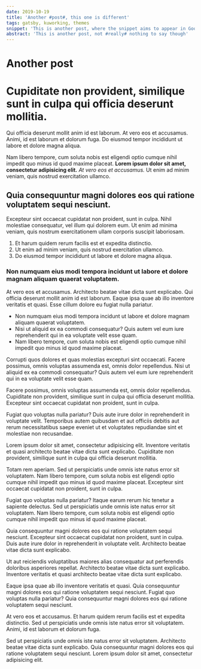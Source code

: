 ```yaml
---
date: 2019-10-19
title: 'Another #post#, this one is different'
tags: gatsby, kuworking, themes
snippet: 'This is another post, where the snippet aims to appear in Google'
abstract: 'This is another post, not #really# nothing to say though'
---
```



# Another post

# Cupiditate non provident, similique sunt in culpa qui officia deserunt mollitia.

Qui officia deserunt mollit anim id est laborum. At vero eos et accusamus. Animi, id est laborum et dolorum fuga. Do eiusmod tempor incididunt ut labore et dolore magna aliqua.

Nam libero tempore, cum soluta nobis est eligendi optio cumque nihil impedit quo minus id quod maxime placeat. __Lorem ipsum dolor sit amet, consectetur adipisicing elit.__ *At vero eos et accusamus.* Ut enim ad minim veniam, quis nostrud exercitation ullamco.

## Quia consequuntur magni dolores eos qui ratione voluptatem sequi nesciunt.

Excepteur sint occaecat cupidatat non proident, sunt in culpa. Nihil molestiae consequatur, vel illum qui dolorem eum. Ut enim ad minima veniam, quis nostrum exercitationem ullam corporis suscipit laboriosam.

1. Et harum quidem rerum facilis est et expedita distinctio.
2. Ut enim ad minim veniam, quis nostrud exercitation ullamco.
3. Do eiusmod tempor incididunt ut labore et dolore magna aliqua.

### Non numquam eius modi tempora incidunt ut labore et dolore magnam aliquam quaerat voluptatem.

At vero eos et accusamus. Architecto beatae vitae dicta sunt explicabo. Qui officia deserunt mollit anim id est laborum. Eaque ipsa quae ab illo inventore veritatis et quasi. Esse cillum dolore eu fugiat nulla pariatur.

* Non numquam eius modi tempora incidunt ut labore et dolore magnam aliquam quaerat voluptatem.
* Nisi ut aliquid ex ea commodi consequatur? Quis autem vel eum iure reprehenderit qui in ea voluptate velit esse quam.
* Nam libero tempore, cum soluta nobis est eligendi optio cumque nihil impedit quo minus id quod maxime placeat.

Corrupti quos dolores et quas molestias excepturi sint occaecati. Facere possimus, omnis voluptas assumenda est, omnis dolor repellendus. Nisi ut aliquid ex ea commodi consequatur? Quis autem vel eum iure reprehenderit qui in ea voluptate velit esse quam.

Facere possimus, omnis voluptas assumenda est, omnis dolor repellendus. Cupiditate non provident, similique sunt in culpa qui officia deserunt mollitia. Excepteur sint occaecat cupidatat non proident, sunt in culpa.

Fugiat quo voluptas nulla pariatur? Duis aute irure dolor in reprehenderit in voluptate velit. Temporibus autem quibusdam et aut officiis debitis aut rerum necessitatibus saepe eveniet ut et voluptates repudiandae sint et molestiae non recusandae.

Lorem ipsum dolor sit amet, consectetur adipisicing elit. Inventore veritatis et quasi architecto beatae vitae dicta sunt explicabo. Cupiditate non provident, similique sunt in culpa qui officia deserunt mollitia.

Totam rem aperiam. Sed ut perspiciatis unde omnis iste natus error sit voluptatem. Nam libero tempore, cum soluta nobis est eligendi optio cumque nihil impedit quo minus id quod maxime placeat. Excepteur sint occaecat cupidatat non proident, sunt in culpa.

Fugiat quo voluptas nulla pariatur? Itaque earum rerum hic tenetur a sapiente delectus. Sed ut perspiciatis unde omnis iste natus error sit voluptatem. Nam libero tempore, cum soluta nobis est eligendi optio cumque nihil impedit quo minus id quod maxime placeat.

Quia consequuntur magni dolores eos qui ratione voluptatem sequi nesciunt. Excepteur sint occaecat cupidatat non proident, sunt in culpa. Duis aute irure dolor in reprehenderit in voluptate velit. Architecto beatae vitae dicta sunt explicabo.

Ut aut reiciendis voluptatibus maiores alias consequatur aut perferendis doloribus asperiores repellat. Architecto beatae vitae dicta sunt explicabo. Inventore veritatis et quasi architecto beatae vitae dicta sunt explicabo.

Eaque ipsa quae ab illo inventore veritatis et quasi. Quia consequuntur magni dolores eos qui ratione voluptatem sequi nesciunt. Fugiat quo voluptas nulla pariatur? Quia consequuntur magni dolores eos qui ratione voluptatem sequi nesciunt.

At vero eos et accusamus. Et harum quidem rerum facilis est et expedita distinctio. Sed ut perspiciatis unde omnis iste natus error sit voluptatem. Animi, id est laborum et dolorum fuga.

Sed ut perspiciatis unde omnis iste natus error sit voluptatem. Architecto beatae vitae dicta sunt explicabo. Quia consequuntur magni dolores eos qui ratione voluptatem sequi nesciunt. Lorem ipsum dolor sit amet, consectetur adipisicing elit.
